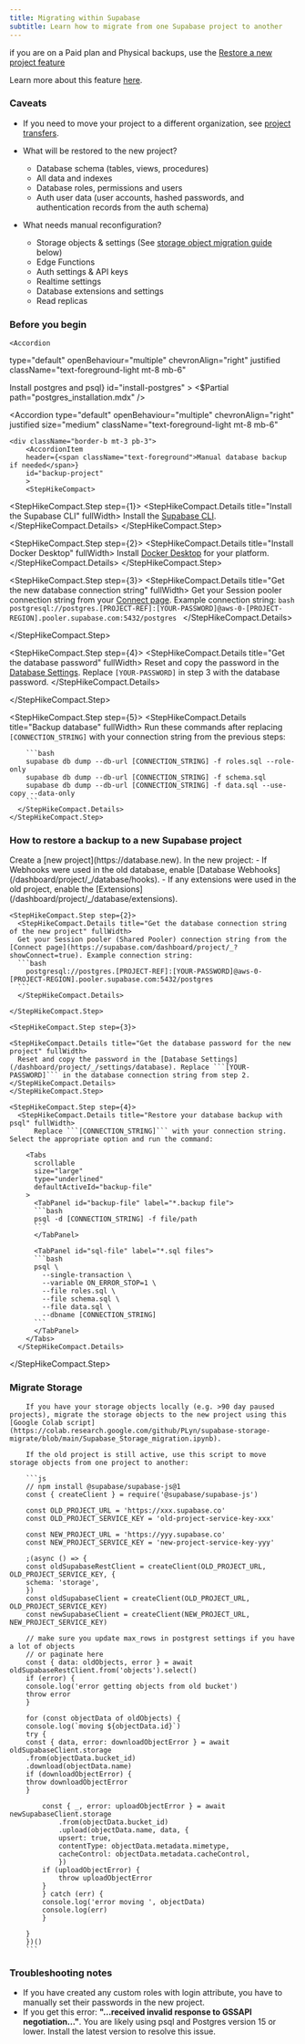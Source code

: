 ```yaml
---
title: Migrating within Supabase
subtitle: Learn how to migrate from one Supabase project to another
---
```


<Admonition type="note" title="" className="mt-3">

if you are on a Paid plan and Physical backups, use the [Restore a new
project feature](https://supabase.com/dashboard/project/_/database/backups/restore-to-new-project)

Learn more about this feature [here](/docs/guides/platform/clone-project).

</Admonition>

### Caveats

- If you need to move your project to a different organization, see [project transfers](/docs/guides/platform/project-transfer).

- What will be restored to the new project?

  - Database schema (tables, views, procedures)
  - All data and indexes
  - Database roles, permissions and users
  - Auth user data (user accounts, hashed passwords, and authentication records from the auth schema)

- What needs manual reconfiguration?

  - Storage objects & settings (See [storage object migration guide](/docs/guides/platform/migrating-within-supabase#migrate-storage) below)
  - Edge Functions
  - Auth settings & API keys
  - Realtime settings
  - Database extensions and settings
  - Read replicas

### Before you begin

    <Accordion

type="default"
openBehaviour="multiple"
chevronAlign="right"
justified
className="text-foreground-light mt-8 mb-6"

>

  <div className="border-b mt-3 pb-3">
    <AccordionItem
      header={<span className="text-foreground">Install postgres and psql</span>}
      id="install-postgres"
    >
      <$Partial path="postgres_installation.mdx" />
    </AccordionItem>
  </div>
  </Accordion>

<Accordion
  type="default"
  openBehaviour="multiple"
  chevronAlign="right"
  justified
  size="medium"
  className="text-foreground-light mt-8 mb-6"
>
    <div className="border-b mt-3 pb-3">
        <AccordionItem
        header={<span className="text-foreground">Manual database backup if needed</span>}
        id="backup-project"
        >
        <StepHikeCompact>
  <StepHikeCompact.Step step={1}>
    <StepHikeCompact.Details title="Install the Supabase CLI" fullWidth>
    Install the [Supabase CLI](/docs/guides/local-development/cli/getting-started).
    </StepHikeCompact.Details>
  </StepHikeCompact.Step>

<StepHikeCompact.Step step={2}>
  <StepHikeCompact.Details title="Install Docker Desktop" fullWidth>
    Install [Docker Desktop](https://www.docker.com) for your platform.
  </StepHikeCompact.Details>
</StepHikeCompact.Step>

  <StepHikeCompact.Step step={3}>
    <StepHikeCompact.Details title="Get the new database connection string" fullWidth>
      Get your Session pooler connection string from your [Connect page](https://supabase.com/dashboard/project/_?showConnect=true). Example connection string:
      ```bash
        postgresql://postgres.[PROJECT-REF]:[YOUR-PASSWORD]@aws-0-[PROJECT-REGION].pooler.supabase.com:5432/postgres
      ```
    </StepHikeCompact.Details>

  </StepHikeCompact.Step>

  <StepHikeCompact.Step step={4}>
    <StepHikeCompact.Details title="Get the database password" fullWidth>
      Reset and copy the password in the [Database Settings](/dashboard/project/_/settings/database). Replace ```[YOUR-PASSWORD]``` in step 3 with the database password.
    </StepHikeCompact.Details>

  </StepHikeCompact.Step>

  <StepHikeCompact.Step step={5}>
      <StepHikeCompact.Details title="Backup database" fullWidth>
       Run these commands after replacing ```[CONNECTION_STRING]``` with your connection string from the previous steps:

        ```bash
        supabase db dump --db-url [CONNECTION_STRING] -f roles.sql --role-only
        supabase db dump --db-url [CONNECTION_STRING] -f schema.sql
        supabase db dump --db-url [CONNECTION_STRING] -f data.sql --use-copy --data-only
        ```
      </StepHikeCompact.Details>
    </StepHikeCompact.Step>

</StepHikeCompact>
        </AccordionItem>
  </div>
</Accordion>

### How to restore a backup to a new Supabase project

<StepHikeCompact>
    <StepHikeCompact.Step step={1}>
        <StepHikeCompact.Details title="Create and configure new Supabase project" fullWidth>
          Create a [new project](https://database.new). In the new project:
            - If Webhooks were used in the old database, enable [Database Webhooks](/dashboard/project/_/database/hooks).
            - If any extensions were used in the old project, enable the [Extensions](/dashboard/project/_/database/extensions).
        </StepHikeCompact.Details>
    </StepHikeCompact.Step>

    <StepHikeCompact.Step step={2}>
      <StepHikeCompact.Details title="Get the database connection string of the new project" fullWidth>
      Get your Session pooler (Shared Pooler) connection string from the [Connect page](https://supabase.com/dashboard/project/_?showConnect=true). Example connection string:
      ```bash
        postgresql://postgres.[PROJECT-REF]:[YOUR-PASSWORD]@aws-0-[PROJECT-REGION].pooler.supabase.com:5432/postgres
      ```
      </StepHikeCompact.Details>

    </StepHikeCompact.Step>

    <StepHikeCompact.Step step={3}>

    <StepHikeCompact.Details title="Get the database password for the new project" fullWidth>
      Reset and copy the password in the [Database Settings](/dashboard/project/_/settings/database). Replace ```[YOUR-PASSWORD]``` in the database connection string from step 2.
    </StepHikeCompact.Details>
    </StepHikeCompact.Step>

    <StepHikeCompact.Step step={4}>
      <StepHikeCompact.Details title="Restore your database backup with psql" fullWidth>
          Replace ```[CONNECTION_STRING]``` with your connection string. Select the appropriate option and run the command:

        <Tabs
          scrollable
          size="large"
          type="underlined"
          defaultActiveId="backup-file"
        >
          <TabPanel id="backup-file" label="*.backup file">
          ```bash
          psql -d [CONNECTION_STRING] -f file/path
          ```
          </TabPanel>

          <TabPanel id="sql-file" label="*.sql files">
          ```bash
          psql \
            --single-transaction \
            --variable ON_ERROR_STOP=1 \
            --file roles.sql \
            --file schema.sql \
            --file data.sql \
            --dbname [CONNECTION_STRING]
          ```
          </TabPanel>
        </Tabs>
      </StepHikeCompact.Details>

  </StepHikeCompact.Step>
</StepHikeCompact>

### Migrate Storage

        If you have your storage objects locally (e.g. >90 day paused projects), migrate the storage objects to the new project using this [Google Colab script](https://colab.research.google.com/github/PLyn/supabase-storage-migrate/blob/main/Supabase_Storage_migration.ipynb).

        If the old project is still active, use this script to move storage objects from one project to another:

        ```js
        // npm install @supabase/supabase-js@1
        const { createClient } = require('@supabase/supabase-js')

        const OLD_PROJECT_URL = 'https://xxx.supabase.co'
        const OLD_PROJECT_SERVICE_KEY = 'old-project-service-key-xxx'

        const NEW_PROJECT_URL = 'https://yyy.supabase.co'
        const NEW_PROJECT_SERVICE_KEY = 'new-project-service-key-yyy'

        ;(async () => {
        const oldSupabaseRestClient = createClient(OLD_PROJECT_URL, OLD_PROJECT_SERVICE_KEY, {
        schema: 'storage',
        })
        const oldSupabaseClient = createClient(OLD_PROJECT_URL, OLD_PROJECT_SERVICE_KEY)
        const newSupabaseClient = createClient(NEW_PROJECT_URL, NEW_PROJECT_SERVICE_KEY)

        // make sure you update max_rows in postgrest settings if you have a lot of objects
        // or paginate here
        const { data: oldObjects, error } = await oldSupabaseRestClient.from('objects').select()
        if (error) {
        console.log('error getting objects from old bucket')
        throw error
        }

        for (const objectData of oldObjects) {
        console.log(`moving ${objectData.id}`)
        try {
        const { data, error: downloadObjectError } = await oldSupabaseClient.storage
        .from(objectData.bucket_id)
        .download(objectData.name)
        if (downloadObjectError) {
        throw downloadObjectError
        }

            const { _, error: uploadObjectError } = await newSupabaseClient.storage
                .from(objectData.bucket_id)
                .upload(objectData.name, data, {
                upsert: true,
                contentType: objectData.metadata.mimetype,
                cacheControl: objectData.metadata.cacheControl,
                })
            if (uploadObjectError) {
                throw uploadObjectError
            }
            } catch (err) {
            console.log('error moving ', objectData)
            console.log(err)
            }

        }
        })()
        ```

### Troubleshooting notes

- If you have created any custom roles with login attribute, you have to manually set their passwords in the new project.
- If you get this error: **"...received invalid response to GSSAPI negotiation..."**. You are likely using psql and Postgres version 15 or lower. Install the latest version to resolve this issue.
